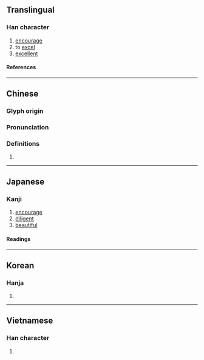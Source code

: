 {{character info}}
==Translingual==

===Han character===
{{Han char|rn=19|rad=力|as=05|sn=7|four=14627|canj=SRKS|ids=⿰召力}}

# [[encourage]]
# to [[excel]]
# [[excellent]]

====References====
{{Han ref|kx=0147.020|dkj=02318|dj=0331.050|hdz=10369.050|uh=52AD}}

----

==Chinese==
{{zh-forms}}

===Glyph origin===
{{Han etym}}

===Pronunciation===
{{zh-pron
|m=shào
|c=siu6
|h=pfs=
|md=
|mn=
|w=
|mc=y
|oc=y
|cat=
}}

===Definitions===
{{zh-hanzi}}

# {{rfdef|zh}}

----

==Japanese==

===Kanji===
{{ja-kanji|grade=|rs=力05}}

# [[encourage]]
# [[diligent]]
# [[beautiful]]

====Readings====
{{ja-readings
|goon=じょう
|kanon=しょう
|kun=つと-める
}}

----

==Korean==

===Hanja===
{{ko-hanja|초}}

# {{rfdef|ko|sort=力05}}

----

==Vietnamese==

===Han character===
{{vi-readings|reading=thiệu|rs=力05}}

# {{rfdef|vi}}

{{cln|vi|Han tu}}